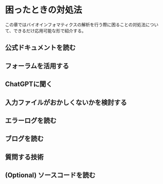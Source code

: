 # 困ったときの対処法

この章ではバイオインフォマティクスの解析を行う際に困ることの対処法について、できるだけ応用可能な形で紹介する。

## 公式ドキュメントを読む

## フォーラムを活用する

## ChatGPTに聞く

## 入力ファイルがおかしくないかを検討する

## エラーログを読む

## ブログを読む

## 質問する技術

## (Optional) ソースコードを読む